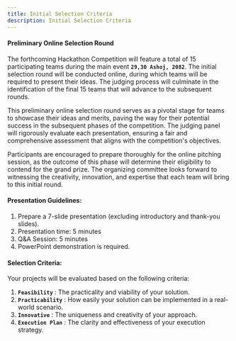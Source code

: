 ```yaml
---
title: Initial Selection Criteria
description: Initial Selection Criteria
---
```


#### Preliminary Online Selection Round

The forthcoming Hackathon Competition will feature a total of 15 participating teams during the main event **`29,30 Ashoj, 2082`**. The initial selection round will be conducted online, during which teams will be required to present their ideas. The judging process will culminate in the identification of the final 15 teams that will advance to the subsequent rounds.

This preliminary online selection round serves as a pivotal stage for teams to showcase their ideas and merits, paving the way for their potential success in the subsequent phases of the competition. The judging panel will rigorously evaluate each presentation, ensuring a fair and comprehensive assessment that aligns with the competition's objectives.

Participants are encouraged to prepare thoroughly for the online pitching session, as the outcome of this phase will determine their eligibility to contend for the grand prize. The organizing committee looks forward to witnessing the creativity, innovation, and expertise that each team will bring to this initial round.

#### Presentation Guidelines:

1. Prepare a 7-slide presentation (excluding introductory and thank-you slides).
2. Presentation time: 5 minutes
3. Q&A Session: 5 minutes
4. PowerPoint demonstration is required.

#### Selection Criteria:

Your projects will be evaluated based on the following criteria:

1. **`Feasibility`** : The practicality and viability of your solution.
2. **`Practicability`** : How easily your solution can be implemented in a real-world scenario.
3. **`Innovative`** : The uniqueness and creativity of your approach.
4. **`Execution Plan`** : The clarity and effectiveness of your execution strategy.

